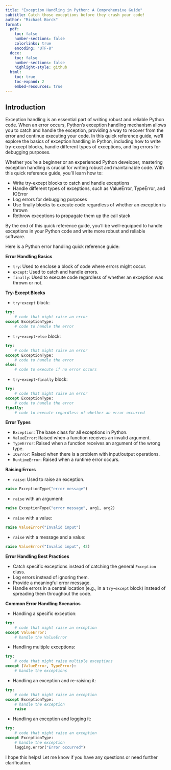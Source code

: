 ```yaml
---
title: "Exception Handling in Python: A Comprehensive Guide"
subtitle: Catch those exceptions before they crash your code!
author: "Michael Borck"
format:
  pdf:
    toc: false
    number-sections: false
    colorlinks: true
    encoding: "UTF-8"
  docx:
    toc: false
    number-sections: false
    highlight-style: github
  html:
    toc: true
    toc-expand: 2
    embed-resources: true
---
```


## Introduction

Exception handling is an essential part of writing robust and reliable Python code. When an error occurs, Python's exception handling mechanism allows you to catch and handle the exception, providing a way to recover from the error and continue executing your code. In this quick reference guide, we'll explore the basics of exception handling in Python, including how to write try-except blocks, handle different types of exceptions, and log errors for debugging purposes.

Whether you're a beginner or an experienced Python developer, mastering exception handling is crucial for writing robust and maintainable code. With this quick reference guide, you'll learn how to:

* Write try-except blocks to catch and handle exceptions
* Handle different types of exceptions, such as ValueError, TypeError, and IOError
* Log errors for debugging purposes
* Use finally blocks to execute code regardless of whether an exception is thrown
* Rethrow exceptions to propagate them up the call stack

By the end of this quick reference guide, you'll be well-equipped to handle exceptions in your Python code and write more robust and reliable software.

Here is a Python error handling quick reference guide:

**Error Handling Basics**

* `try`: Used to enclose a block of code where errors might occur.
* `except`: Used to catch and handle errors.
* `finally`: Used to execute code regardless of whether an exception was thrown or not.

**Try-Except Blocks**

* `try`-`except` block:
```python
try:
    # code that might raise an error
except ExceptionType:
    # code to handle the error
```
* `try`-`except`-`else` block:
```python
try:
    # code that might raise an error
except ExceptionType:
    # code to handle the error
else:
    # code to execute if no error occurs
```
* `try`-`except`-`finally` block:
```python
try:
    # code that might raise an error
except ExceptionType:
    # code to handle the error
finally:
    # code to execute regardless of whether an error occurred
```
**Error Types**

* `Exception`: The base class for all exceptions in Python.
* `ValueError`: Raised when a function receives an invalid argument.
* `TypeError`: Raised when a function receives an argument of the wrong type.
* `IOError`: Raised when there is a problem with input/output operations.
* `RuntimeError`: Raised when a runtime error occurs.

**Raising Errors**

* `raise`: Used to raise an exception.
```python
raise ExceptionType("error message")
```
* `raise` with an argument:
```python
raise ExceptionType("error message", arg1, arg2)
```
* `raise` with a value:
```python
raise ValueError("Invalid input")
```
* `raise` with a message and a value:
```python
raise ValueError("Invalid input", 42)
```
**Error Handling Best Practices**

* Catch specific exceptions instead of catching the general `Exception` class.
* Log errors instead of ignoring them.
* Provide a meaningful error message.
* Handle errors in a central location (e.g., in a `try`-`except` block) instead of spreading them throughout the code.

**Common Error Handling Scenarios**

* Handling a specific exception:
```python
try:
    # code that might raise an exception
except ValueError:
    # handle the ValueError
```
* Handling multiple exceptions:
```python
try:
    # code that might raise multiple exceptions
except (ValueError, TypeError):
    # handle the exceptions
```
* Handling an exception and re-raising it:
```python
try:
    # code that might raise an exception
except ExceptionType:
    # handle the exception
    raise
```
* Handling an exception and logging it:
```python
try:
    # code that might raise an exception
except ExceptionType:
    # handle the exception
    logging.error("Error occurred")
```
I hope this helps! Let me know if you have any questions or need further clarification.